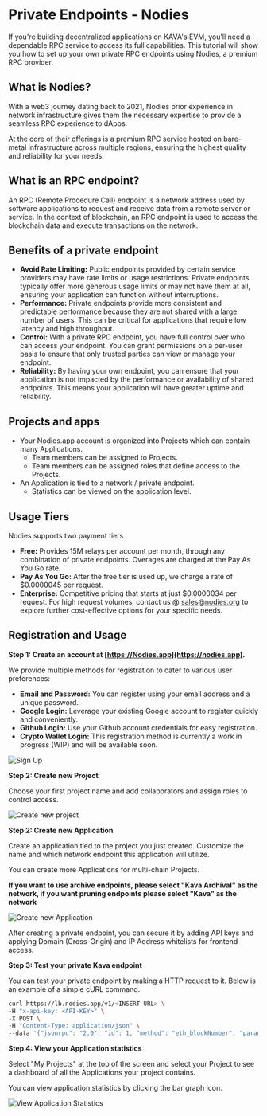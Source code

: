 # Private Endpoints - Nodies

If you're building decentralized applications on KAVA's EVM, you'll need a dependable RPC service to access its full capabilities. This tutorial will show you how to set up your own private RPC endpoints using Nodies, a premium RPC provider.

## What is Nodies?

With a web3 journey dating back to 2021, Nodies prior experience in network infrastructure gives them the necessary expertise to provide a seamless RPC experience to dApps.

At the core of their offerings is a premium RPC service hosted on bare-metal infrastructure across multiple regions, ensuring the highest quality and reliability for your needs.

## What is an RPC endpoint?

An RPC (Remote Procedure Call) endpoint is a network address used by software applications to request and receive data from a remote server or service. In the context of blockchain, an RPC endpoint is used to access the blockchain data and execute transactions on the network.

## Benefits of a private endpoint

- **Avoid Rate Limiting:** Public endpoints provided by certain service providers may have rate limits or usage restrictions. Private endpoints typically offer more generous usage limits or may not have them at all, ensuring your application can function without interruptions.
- **Performance:** Private endpoints provide more consistent and predictable performance because they are not shared with a large number of users. This can be critical for applications that require low latency and high throughput.
- **Control:** With a private RPC endpoint, you have full control over who can access your endpoint. You can grant permissions on a per-user basis to ensure that only trusted parties can view or manage your endpoint.
- **Reliability:** By having your own endpoint, you can ensure that your
  application is not impacted by the performance or availability of shared
  endpoints. This means your application will have greater uptime and
  reliability.

## Projects and apps

- Your Nodies.app account is organized into Projects which can contain many Applications.
  - Team members can be assigned to Projects.
  - Team members can be assigned roles that define access to the Projects.
- An Application is tied to a network / private endpoint.
  - Statistics can be viewed on the application level.

## Usage Tiers

Nodies supports two payment tiers

- **Free:** Provides 15M relays per account per month, through any
  combination of private endpoints. Overages are charged at the Pay As You Go rate.
- **Pay As You Go:** After the free tier is used up, we charge a rate of $0.0000045 per request.
- **Enterprise:** Competitive pricing that starts at just $0.0000034 per request. For high request volumes, contact us @ [sales@nodies.org](sales@nodies.org) to explore further cost-effective options for your specific needs.

## Registration and Usage

**Step 1: Create an account at [https://Nodies.app](https://nodies.app).**

We provide multiple methods for registration to cater to various user preferences:

- **Email and Password:** You can register using your email address and a unique password.
- **Google Login:** Leverage your existing Google account to register quickly and conveniently.
- **Github Login:** Use your Github account credentials for easy registration.
- **Crypto Wallet Login:** This registration method is currently a work in progress (WIP) and will be available soon.

![Sign Up](static/Screenshots_Registration.png)

**Step 2: Create new Project**

Choose your first project name and add collaborators and assign roles to control access.

![Create new project](static/Screenshots_Add_New_Proj.png)

**Step 2: Create new Application**

Create an application tied to the project you just created. Customize the name and which network endpoint this application will utilize.

You can create more Applications for multi-chain Projects.

**If you want to use archive endpoints, please select "Kava Archival" as the network, if you want pruning endpoints please select "Kava" as the network**

![Create new Application](static/Screenshots_Create_App.png)

After creating a private endpoint, you can secure it by adding API keys and applying Domain (Cross-Origin) and IP Address whitelists for frontend access.

**Step 3: Test your private Kava endpoint**

You can test your private endpoint by making a HTTP request to it. Below is an example of a simple cURL command.

```sh
curl https://lb.nodies.app/v1/<INSERT URL> \
-H "x-api-key: <API-KEY>" \
-X POST \
-H "Content-Type: application/json" \
--data '{"jsonrpc": "2.0", "id": 1, "method": "eth_blockNumber", "params": []}'
```

**Step 4: View your Application statistics**

Select "My Projects" at the top of the screen and select your Project to see a dashboard of all the Applications your project contains.

You can view application statistics by clicking the bar graph icon.

![View Application Statistics](static/Screenshots_Stats.png)

